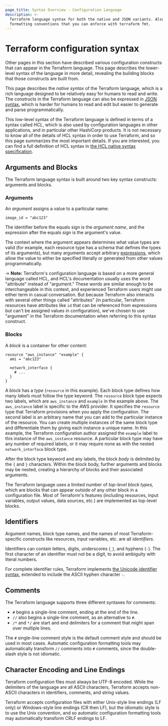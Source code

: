 ```yaml
---
page_title: Syntax Overview - Configuration Language
description: >-
  Terraform language syntax for both the native and JSON variants. Also learn
  formatting conventions that you can enforce with terraform fmt.
---
```


# Terraform configuration syntax

Other pages in this section have described various configuration constructs
that can appear in the Terraform language. This page describes the lower-level
syntax of the language in more detail, revealing the building blocks that
those constructs are built from.

This page describes the _native syntax_ of the Terraform language, which is
a rich language designed to be relatively easy for humans to read and write.
The constructs in the Terraform language can also be expressed in
[JSON syntax](/terraform/language/syntax/json), which is harder for humans
to read and edit but easier to generate and parse programmatically.

This low-level syntax of the Terraform language is defined in terms of a
syntax called _HCL_, which is also used by configuration languages in
other applications, and in particular other HashiCorp products.
It is not necessary to know all of the details of HCL syntax in
order to use Terraform, and so this page summarizes the most important
details. If you are interested, you can find a full definition of HCL
syntax in
[the HCL native syntax specification](https://github.com/hashicorp/hcl/blob/main/hclsyntax/spec.md).

## Arguments and Blocks

The Terraform language syntax is built around two key syntax constructs:
arguments and blocks.

### Arguments

An _argument_ assigns a value to a particular name:

```hcl
image_id = "abc123"
```

The identifier before the equals sign is the _argument name_, and the expression
after the equals sign is the argument's value.

The context where the argument appears determines what value types are valid
(for example, each resource type has a schema that defines the types of its
arguments), but many arguments accept arbitrary
[expressions](/terraform/language/expressions), which allow the value to
either be specified literally or generated from other values programmatically.

-> **Note:** Terraform's configuration language is based on a more general
language called HCL, and HCL's documentation usually uses the word "attribute"
instead of "argument." These words are similar enough to be interchangeable in
this context, and experienced Terraform users might use either term in casual
conversation. But because Terraform also interacts with several _other_ things
called "attributes" (in particular, Terraform resources have attributes like
`id` that can be referenced from expressions but can't be assigned values in
configuration), we've chosen to use "argument" in the Terraform documentation
when referring to this syntax construct.

### Blocks

A _block_ is a container for other content:

```hcl
resource "aws_instance" "example" {
  ami = "abc123"

  network_interface {
    # ...
  }
}
```

A block has a _type_ (`resource` in this example). Each block type defines
how many _labels_ must follow the type keyword. The `resource` block type
expects two labels, which are `aws_instance` and `example` in the example above.
The `aws_instance` label is specific to the AWS provider. It specifies the `resource` type that Terraform provisions when you apply the configuration. The second label is an arbitrary name that you can add to the particular instance of the resource. You can create multiple instances of the same block type and differentiate them by giving each instance a unique name. In this example, the Terraform configuration author assigned the `example` label to this instance of the `aws_instance` resource. 
A particular block type may have any number of required labels, or it may
require none as with the nested `network_interface` block type.

After the block type keyword and any labels, the block _body_ is delimited
by the `{` and `}` characters. Within the block body, further arguments
and blocks may be nested, creating a hierarchy of blocks and their associated
arguments.

The Terraform language uses a limited number of _top-level block types,_ which
are blocks that can appear outside of any other block in a configuration file.
Most of Terraform's features (including resources, input variables, output
values, data sources, etc.) are implemented as top-level blocks.

## Identifiers

Argument names, block type names, and the names of most Terraform-specific
constructs like resources, input variables, etc. are all _identifiers_.

Identifiers can contain letters, digits, underscores (`_`), and hyphens (`-`).
The first character of an identifier must not be a digit, to avoid ambiguity
with literal numbers.

For complete identifier rules, Terraform implements
[the Unicode identifier syntax](http://unicode.org/reports/tr31/), extended to
include the ASCII hyphen character `-`.

## Comments

The Terraform language supports three different syntaxes for comments:

* `#` begins a single-line comment, ending at the end of the line.
* `//` also begins a single-line comment, as an alternative to `#`.
* `/*` and `*/` are start and end delimiters for a comment that might span
  over multiple lines.

The `#` single-line comment style is the default comment style and should be
used in most cases. Automatic configuration formatting tools may automatically
transform `//` comments into `#` comments, since the double-slash style is
not idiomatic.

## Character Encoding and Line Endings

Terraform configuration files must always be UTF-8 encoded. While the
delimiters of the language are all ASCII characters, Terraform accepts
non-ASCII characters in identifiers, comments, and string values.

Terraform accepts configuration files with either Unix-style line endings
(LF only) or Windows-style line endings (CR then LF), but the idiomatic style
is to use the Unix convention, and so automatic configuration formatting tools
may automatically transform CRLF endings to LF.


